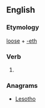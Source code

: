 ==English==

===Etymology===
[[loose]] + [[-eth]]

===Verb===
{{en-verb form}}

# {{en-archaic third-person singular of|loose}}

===Anagrams===
* [[Lesotho#English|Lesotho]]